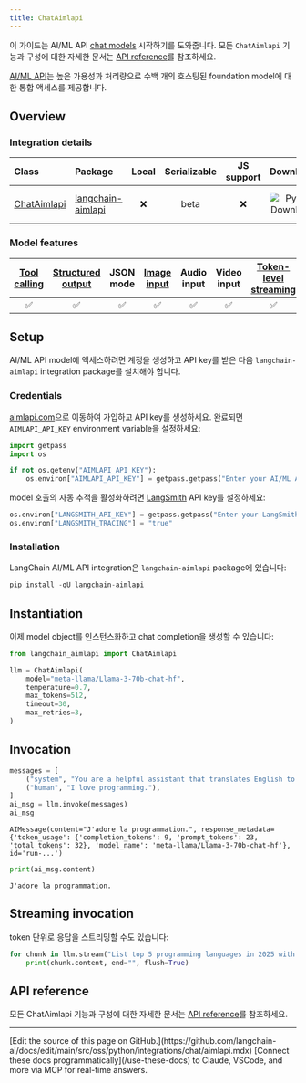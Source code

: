 ```yaml
---
title: ChatAimlapi
---
```


이 가이드는 AI/ML API [chat models](/oss/python/langchain/models) 시작하기를 도와줍니다. 모든 `ChatAimlapi` 기능과 구성에 대한 자세한 문서는 [API reference](https://python.langchain.com/api_reference/aimlapi/chat_models/langchain_aimlapi.chat_models.ChatAimlapi.html)를 참조하세요.

[AI/ML API](https://aimlapi.com/app/?utm_source=langchain&utm_medium=github&utm_campaign=integration)는 높은 가용성과 처리량으로 수백 개의 호스팅된 foundation model에 대한 통합 액세스를 제공합니다.

## Overview

### Integration details

| Class | Package | Local | Serializable | JS support | Downloads | Version |
| :--- | :--- | :---: | :---: | :---: | :---: | :---: |
| [ChatAimlapi](https://python.langchain.com/api_reference/aimlapi/chat_models/langchain_aimlapi.chat_models.ChatAimlapi.html) | [langchain-aimlapi](https://python.langchain.com/api_reference/aimlapi/index.html) | ❌ | beta | ❌ | ![PyPI - Downloads](https://img.shields.io/pypi/dm/langchain-aimlapi?style=flat-square&label=%20) | ![PyPI - Version](https://img.shields.io/pypi/v/langchain-aimlapi?style=flat-square&label=%20) |

### Model features

| [Tool calling](/oss/python/langchain/tools) | [Structured output](/oss/python/langchain/structured-output) | JSON mode | [Image input](/oss/python/langchain/messages#multimodal) | Audio input | Video input | [Token-level streaming](/oss/python/langchain/streaming/) | Native async | [Token usage](/oss/python/langchain/models#token-usage) | [Logprobs](/oss/python/langchain/models#log-probabilities) |
| :---: | :---: | :---: | :---: | :---: | :---: | :---: | :---: | :---: | :---: |
| ✅ | ✅ | ✅ | ✅ | ✅ | ✅ | ✅ | ✅ | ✅ | ✅ |

## Setup

AI/ML API model에 액세스하려면 계정을 생성하고 API key를 받은 다음 `langchain-aimlapi` integration package를 설치해야 합니다.

### Credentials

[aimlapi.com](https://aimlapi.com/app/?utm_source=langchain&utm_medium=github&utm_campaign=integration)으로 이동하여 가입하고 API key를 생성하세요. 완료되면 `AIMLAPI_API_KEY` environment variable을 설정하세요:

```python
import getpass
import os

if not os.getenv("AIMLAPI_API_KEY"):
    os.environ["AIMLAPI_API_KEY"] = getpass.getpass("Enter your AI/ML API key: ")
```

model 호출의 자동 추적을 활성화하려면 [LangSmith](https://docs.smith.langchain.com/) API key를 설정하세요:

```python
os.environ["LANGSMITH_API_KEY"] = getpass.getpass("Enter your LangSmith API key: ")
os.environ["LANGSMITH_TRACING"] = "true"
```

### Installation

LangChain AI/ML API integration은 `langchain-aimlapi` package에 있습니다:

```python
pip install -qU langchain-aimlapi
```

## Instantiation

이제 model object를 인스턴스화하고 chat completion을 생성할 수 있습니다:

```python
from langchain_aimlapi import ChatAimlapi

llm = ChatAimlapi(
    model="meta-llama/Llama-3-70b-chat-hf",
    temperature=0.7,
    max_tokens=512,
    timeout=30,
    max_retries=3,
)
```

## Invocation

```python
messages = [
    ("system", "You are a helpful assistant that translates English to French."),
    ("human", "I love programming."),
]
ai_msg = llm.invoke(messages)
ai_msg
```

```output
AIMessage(content="J'adore la programmation.", response_metadata={'token_usage': {'completion_tokens': 9, 'prompt_tokens': 23, 'total_tokens': 32}, 'model_name': 'meta-llama/Llama-3-70b-chat-hf'}, id='run-...')
```

```python
print(ai_msg.content)
```

```output
J'adore la programmation.
```

## Streaming invocation

token 단위로 응답을 스트리밍할 수도 있습니다:

```python
for chunk in llm.stream("List top 5 programming languages in 2025 with reasons."):
    print(chunk.content, end="", flush=True)
```

## API reference

모든 ChatAimlapi 기능과 구성에 대한 자세한 문서는 [API reference](https://python.langchain.com/api_reference/aimlapi/chat_models/langchain_aimlapi.chat_models.ChatAimlapi.html)를 참조하세요.

---

<Callout icon="pen-to-square" iconType="regular">
    [Edit the source of this page on GitHub.](https://github.com/langchain-ai/docs/edit/main/src/oss/python/integrations/chat/aimlapi.mdx)
</Callout>
<Tip icon="terminal" iconType="regular">
    [Connect these docs programmatically](/use-these-docs) to Claude, VSCode, and more via MCP for    real-time answers.
</Tip>

